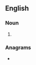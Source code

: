 ==English==

===Noun===
{{head|en|noun plural form}}

# {{plural of|eluent|lang=en}}

===Anagrams===
* {{anagrams|en|a=eelnstu|enlutes|unsteel}}